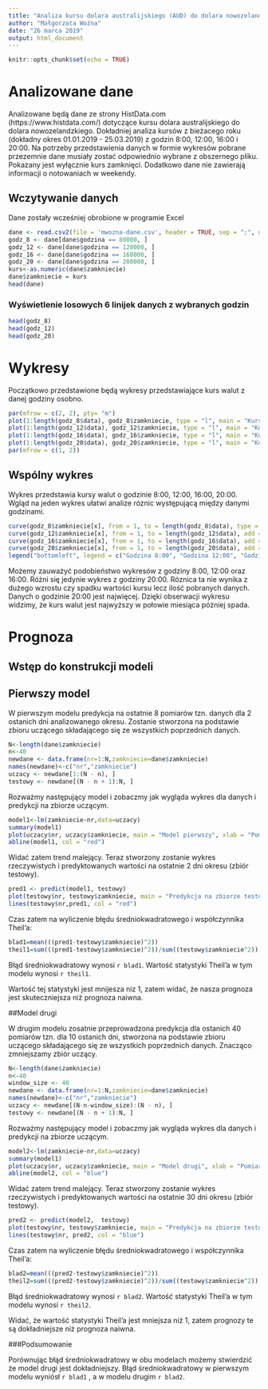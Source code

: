 ```yaml
---
title: "Analiza kursu dolara australijskiego (AUD) do dolara nowozelandzkiego (NZD)"
author: "Małgorzata Woźna"
date: "26 marca 2019"
output: html_document
---
```


```r
knitr::opts_chunk$set(echo = TRUE)
```

# Analizowane dane 

Analizowane będą dane ze strony HistData.com (https://www.histdata.com/) dotyczące kursu dolara australijskiego do dolara nowozelandzkiego. Dokładniej analiza kursów z bieżacego roku (dokładny okres 01.01.2019 - 25.03.2019) z godzin 8:00, 12:00, 16:00 i 20:00. Na potrzeby przedstawienia danych w formie wykresów pobrane przezemnie dane musiały zostać odpowiednio wybrane z obszernego pliku. Pokazany jest wyłącznie kurs zamknięci. Dodatkowo dane nie zawierają informacji o notowaniach w weekendy.

## Wczytywanie danych
Dane zostały wcześniej obrobione w programie Excel

```r
dane <- read.csv2(file = 'mwozna-dane.csv', header = TRUE, sep = ";", dec = ".")
godz_8 <- dane[dane$godzina == 80000, ]
godz_12 <- dane[dane$godzina == 120000, ]
godz_16 <- dane[dane$godzina == 160000, ]
godz_20 <- dane[dane$godzina == 200000, ]
kurs<-as.numeric(dane$zamkniecie)
dane$zamkniecie = kurs
head(dane)
```

### Wyświetlenie losowych 6 linijek danych z wybranych godzin
```r
head(godz_8)
head(godz_12)
head(godz_20)
```

# Wykresy

Początkowo przedstawione będą wykresy przedstawiające kurs walut z danej godziny osobno.

```r
par(mfrow = c(2, 2), pty= "m")
plot(1:length(godz_8$data), godz_8$zamkniecie, type = "l", main = "Kursy z 8:00", xlab = "Dzień", ylab = "Kurs", col="blue")
plot(1:length(godz_12$data), godz_12$zamkniecie, type = "l", main = "Kursy z 12:00", xlab = "Dzień", ylab = "Kurs", col="blue")
plot(1:length(godz_16$data), godz_16$zamkniecie, type = "l", main = "Kursy z 16:00", xlab = "Dzień", ylab = "Kurs", col="blue")
plot(1:length(godz_20$data), godz_20$zamkniecie, type = "l", main = "Kursy z 20:00", xlab = "Dzień", ylab = "Kurs", col="blue")
par(mfrow = c(1, 2))

```

## Wspólny wykres 
Wykres przedstawia kursy walut o godzinie 8:00, 12:00, 16:00, 20:00. Wgląd na jeden wykres ułatwi analize róznic występującą między danymi godzinami.

```r
curve(godz_8$zamkniecie[x], from = 1, to = length(godz_8$data), type = "l", xlab = "Dzień", ylab = "Kurs", col = "blue")
curve(godz_12$zamkniecie[x], from = 1, to = length(godz_12$data), add = TRUE, type = "l", xlab = "Dzień", ylab = "Kurs", col = "red")
curve(godz_16$zamkniecie[x], from = 1, to = length(godz_16$data), add = TRUE, type = "l", xlab = "Dzień", ylab = "Kurs", col = "brown")
curve(godz_20$zamkniecie[x], from = 1, to = length(godz_20$data), add = TRUE, type = "l", xlab = "Dzień", ylab = "Kurs", col = "yellow")
legend("bottomleft", legend = c("Godzina 8:00", "Godzina 12:00", "Godzina 16:00", "Godzina 20:00"), col = c("blue", "red", "brown", "yellow"), lwd = 1)
```

Możemy zauważyć podobieństwo wykresów z godziny 8:00, 12:00 oraz 16:00. Różni się jedynie wykres z godziny 20:00. Róznica ta nie wynika z dużego wzrostu czy spadku wartości kursu lecz ilość pobranych danych. Danych o godzinie 20:00 jest najwięcej. Dzięki obserwacji wykresu widzimy, że kurs walut jest najwyższy w połowie miesiąca póżniej spada.

# Prognoza


## Wstęp do konstrukcji modeli

## Pierwszy model

W pierwszym modelu predykcja na ostatnie 8 pomiarów tzn. danych dla 2 ostanich dni analizowanego okresu. Zostanie stworzona na podstawie zbioru uczącego składającego się ze wszystkich poprzednich danych.

```r
N<-length(dane$zamkniecie)
n<-40 
newdane <- data.frame(nr=1:N,zamkniecie=dane$zamkniecie)
names(newdane)<-c("nr","zamkniecie")
uczacy <- newdane[1:(N - n), ]
testowy <- newdane[(N - n + 1):N, ]
```

Rozważmy następujący model i zobaczmy jak wygląda wykres dla danych i predykcji na zbiorze uczącym. 

```r
model1<-lm(zamkniecie~nr,data=uczacy)
summary(model1)
plot(uczacy$nr, uczacy$zamkniecie, main = "Model pierwszy", xlab = "Pomiary", ylab = "Kurs zamknięcia")
abline(model1, col = "red")

```

Widać zatem trend malejący. Teraz stworzony zostanie wykres rzeczywistych i predyktowanych wartości na ostatnie 2 dni okresu (zbiór testowy).

```r
pred1 <- predict(model1, testowy)
plot(testowy$nr, testowy$zamkniecie, main = "Predykcja na zbiorze testowym", xlab = "Dzień okresu", ylab = "Zamknięcie", ylim =c(1.025, 1.043))
lines(testowy$nr,pred1, col = "red")

```

Czas zatem na wyliczenie błędu średniokwadratowego i współczynnika Theil'a: 

```r
blad1=mean(((pred1-testowy$zamkniecie)^2))
theil1=sum(((pred1-testowy$zamkniecie)^2))/sum((testowy$zamkniecie^2))
```

Błąd średniokwadratowy wynosi `r blad1`. Wartość statystyki Theil'a w tym modelu wynosi `r theil1`.

Wartość tej statystyki jest mnijesza niz 1, zatem widać, że nasza prognoza jest skuteczniejsza niż prognoza naiwna.

##Model drugi

W drugim modelu zosatnie przeprowadzona predykcja dla ostanich 40 pomiarów tzn. dla 10 ostanich dni, stworzona na podstawie zbioru uczącego składającego się ze wszystkich poprzednich danych. Znacząco zmniejszamy zbiór uczący.

```r
N<-length(dane$zamkniecie)
n<-40 
window_size <- 40
newdane <- data.frame(nr=1:N,zamkniecie=dane$zamkniecie)
names(newdane)<-c("nr","zamkniecie")
uczacy <- newdane[(N-n-window_size):(N - n), ]
testowy <- newdane[(N - n + 1):N, ]
```
Rozważmy następujący model i zobaczmy jak wygląda wykres dla danych i predykcji na zbiorze uczącym. 

```r
model2<-lm(zamkniecie~nr,data=uczacy)
summary(model1)
plot(uczacy$nr, uczacy$zamkniecie, main = "Model drugi", xlab = "Pomiary", ylab = "Kurs zamknięcia")
abline(model2, col = "blue")

```

Widać zatem trend malejący. Teraz stworzony zostanie wykres rzeczywistych i predyktowanych wartości na ostatnie 30 dni okresu (zbiór testowy).

```r
pred2 <- predict(model2,  testowy)
plot(testowy$nr, testowy$zamkniecie, main = "Predykcja na zbiorze testowym", xlab = "Dzień okresu", ylab = "Zamknięcie", ylim = c(1.03,1.05))
lines(testowy$nr, pred2, col = "blue")

```

Czas zatem na wyliczenie błędu średniokwadratowego i współczynnika Theil'a: 

```r
blad2=mean(((pred2-testowy$zamkniecie)^2))
theil2=sum(((pred2-testowy$zamkniecie)^2))/sum((testowy$zamkniecie^2))
```

Błąd średniokwadratowy wynosi `r blad2`. Wartość statystyki Theil'a w tym modelu wynosi `r theil2`.

Widać, że wartość statystyki Theil'a jest mniejsza niż 1, zatem prognozy te są dokładniejsze niż prognoza naiwna.  

###Podsumowanie

Porównując błąd średniokwadratowy w obu modelach możemy stwierdzić że model drugi jest dokładniejszy. Błąd średniokwadratowy w pierwszym modelu wyniósł  `r blad1` , a w modelu drugim  `r blad2`.